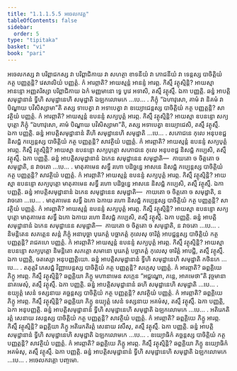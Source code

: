 ```yaml
---
title: "1.1.1.5.5 អចេលកវគ្គ"
tableOfContents: false
sidebar:
  order: 5
type: "tipitaka"
basket: "vi"
book: "pari"
---
```



<DynamicBreadcrumb />

<Division number="94" book="pari">

<Paragraph number="163" book="pari">
អចេលកស្ស វា បរិព្ពាជកស្ស វា បរិព្ពាជិកាយ វា សហត្ថា ខាទនីយំ វា ភោជនីយំ វា ទេន្តស្ស បាចិត្តិយំ កត្ថ បញ្ញត្តន្តិ? វេសាលិយំ បញ្ញត្តំ. កំ អារព្ភាតិ? អាយស្មន្តំ អានន្ទំ អារព្ភ. កិស្មឹ វត្ថុស្មិន្តិ? អាយស្មា អានន្ទោ អញ្ញតរិស្សា បរិព្ពាជិកាយ ឯកំ មញ្ញមានោ ទ្វេ បូវេ អទាសិ, តស្មឹ វត្ថុស្មឹ. ឯកា បញ្ញត្តិ. ឆន្នំ អាបត្តិសមុដ្ឋានានំ ទ្វីហិ សមុដ្ឋានេហិ សមុដ្ឋាតិ ឯឡកលោមកេ …បេ… .
</Paragraph>

</Division>
<Division number="95" book="pari">

<Paragraph number="164" book="pari">
ភិក្ខុំ “ឯហាវុសោ, គាមំ វា និគមំ វា បិណ្ឌាយ បវិសិស្សាមា”តិ តស្ស ទាបេត្វា វា អទាបេត្វា វា ឧយ្យោជេន្តស្ស បាចិត្តិយំ កត្ថ បញ្ញត្តន្តិ? សាវត្ថិយំ បញ្ញត្តំ. កំ អារព្ភាតិ? អាយស្មន្តំ ឧបនន្ទំ សក្យបុត្តំ អារព្ភ. កិស្មឹ វត្ថុស្មិន្តិ? អាយស្មា ឧបនន្ទោ សក្យបុត្តោ ភិក្ខុំ “ឯហាវុសោ, គាមំ បិណ្ឌាយ បវិសិស្សាមា”តិ, តស្ស អទាបេត្វា ឧយ្យោជេសិ, តស្មឹ វត្ថុស្មឹ. ឯកា បញ្ញត្តិ. ឆន្នំ អាបត្តិសមុដ្ឋានានំ តីហិ សមុដ្ឋានេហិ សមុដ្ឋាតិ …បេ… .
</Paragraph>

</Division>
<Division number="96" book="pari">

<Paragraph number="165" book="pari">
សភោជនេ កុលេ អនុបខជ្ជ និសជ្ជំ កប្បេន្តស្ស បាចិត្តិយំ កត្ថ បញ្ញត្តន្តិ? សាវត្ថិយំ បញ្ញត្តំ. កំ អារព្ភាតិ? អាយស្មន្តំ ឧបនន្ទំ សក្យបុត្តំ អារព្ភ. កិស្មឹ វត្ថុស្មិន្តិ? អាយស្មា ឧបនន្ទោ សក្យបុត្តោ សភោជនេ កុលេ អនុបខជ្ជ និសជ្ជំ កប្បេសិ, តស្មឹ វត្ថុស្មឹ. ឯកា បញ្ញត្តិ. ឆន្នំ អាបត្តិសមុដ្ឋានានំ ឯកេន សមុដ្ឋានេន សមុដ្ឋាតិ—  កាយតោ ច ចិត្តតោ ច សមុដ្ឋាតិ, ន វាចតោ …បេ… .
</Paragraph>

</Division>
<Division number="97" book="pari">

<Paragraph number="166" book="pari">
មាតុគាមេន សទ្ធឹ រហោ បដិច្ឆន្នេ អាសនេ និសជ្ជំ កប្បេន្តស្ស បាចិត្តិយំ កត្ថ បញ្ញត្តន្តិ? សាវត្ថិយំ បញ្ញត្តំ. កំ អារព្ភាតិ? អាយស្មន្តំ ឧបនន្ទំ សក្យបុត្តំ អារព្ភ. កិស្មឹ វត្ថុស្មិន្តិ? អាយស្មា ឧបនន្ទោ សក្យបុត្តោ មាតុគាមេន សទ្ធឹ រហោ បដិច្ឆន្នេ អាសនេ និសជ្ជំ កប្បេសិ, តស្មឹ វត្ថុស្មឹ. ឯកា បញ្ញត្តិ. ឆន្នំ អាបត្តិសមុដ្ឋានានំ ឯកេន សមុដ្ឋានេន សមុដ្ឋាតិ—  កាយតោ ច ចិត្តតោ ច សមុដ្ឋាតិ, ន វាចតោ …បេ… .
</Paragraph>

</Division>
<Division number="98" book="pari">

<Paragraph number="167" book="pari">
មាតុគាមេន សទ្ធឹ ឯកោ ឯកាយ រហោ និសជ្ជំ កប្បេន្តស្ស បាចិត្តិយំ កត្ថ បញ្ញត្តន្តិ? សាវត្ថិយំ បញ្ញត្តំ. កំ អារព្ភាតិ? អាយស្មន្តំ ឧបនន្ទំ សក្យបុត្តំ អារព្ភ. កិស្មឹ វត្ថុស្មិន្តិ? អាយស្មា ឧបនន្ទោ សក្យបុត្តោ មាតុគាមេន សទ្ធឹ ឯកោ ឯកាយ រហោ និសជ្ជំ កប្បេសិ, តស្មឹ វត្ថុស្មឹ. ឯកា បញ្ញត្តិ. ឆន្នំ អាបត្តិសមុដ្ឋានានំ ឯកេន សមុដ្ឋានេន សមុដ្ឋាតិ—  កាយតោ ច ចិត្តតោ ច សមុដ្ឋាតិ, ន វាចតោ …បេ… .
</Paragraph>

</Division>
<Division number="99" book="pari">

<Paragraph number="168" book="pari">
និមន្តិតេន សភត្តេន សន្តំ ភិក្ខុំ អនាបុច្ឆា បុរេភត្តំ បច្ឆាភត្តំ កុលេសុ ចារិត្តំ អាបជ្ជន្តស្ស បាចិត្តិយំ កត្ថ បញ្ញត្តន្តិ? រាជគហេ បញ្ញត្តំ. កំ អារព្ភាតិ? អាយស្មន្តំ ឧបនន្ទំ សក្យបុត្តំ អារព្ភ. កិស្មឹ វត្ថុស្មិន្តិ? អាយស្មា ឧបនន្ទោ សក្យបុត្តោ និមន្តិតោ សភត្តោ សមានោ បុរេភត្តំ បច្ឆាភត្តំ កុលេសុ ចារិត្តំ អាបជ្ជិ, តស្មឹ វត្ថុស្មឹ. ឯកា បញ្ញត្តិ, ចតស្សោ អនុបញ្ញត្តិយោ. ឆន្នំ អាបត្តិសមុដ្ឋានានំ ទ្វីហិ សមុដ្ឋានេហិ សមុដ្ឋាតិ កថិនកេ …បេ… .
</Paragraph>

</Division>
<Division number="100" book="pari">

<Paragraph number="169" book="pari">
តតុត្តរិ ភេសជ្ជំ វិញ្ញាបេន្តស្ស បាចិត្តិយំ កត្ថ បញ្ញត្តន្តិ? សក្កេសុ បញ្ញត្តំ. កំ អារព្ភាតិ? ឆព្ពគ្គិយេ ភិក្ខូ អារព្ភ. កិស្មឹ វត្ថុស្មិន្តិ? ឆព្ពគ្គិយា ភិក្ខូ មហានាមេន សក្កេន “អជ្ជណ្ហោ, ភន្តេ, អាគមេថា”តិ វុច្ចមានា នាគមេសុំ, តស្មឹ វត្ថុស្មឹ. ឯកា បញ្ញត្តិ. ឆន្នំ អាបត្តិសមុដ្ឋានានំ ឆហិ សមុដ្ឋានេហិ សមុដ្ឋាតិ …បេ… .
</Paragraph>

</Division>
<Division number="101" book="pari">

<Paragraph number="170" book="pari">
ឧយ្យុត្តំ សេនំ ទស្សនាយ គច្ឆន្តស្ស បាចិត្តិយំ កត្ថ បញ្ញត្តន្តិ? សាវត្ថិយំ បញ្ញត្តំ. កំ អារព្ភាតិ? ឆព្ពគ្គិយេ ភិក្ខូ អារព្ភ. កិស្មឹ វត្ថុស្មិន្តិ? ឆព្ពគ្គិយា ភិក្ខូ ឧយ្យុត្តំ សេនំ ទស្សនាយ អគមំសុ, តស្មឹ វត្ថុស្មឹ. ឯកា បញ្ញត្តិ, ឯកា អនុបញ្ញត្តិ. ឆន្នំ អាបត្តិសមុដ្ឋានានំ ទ្វីហិ សមុដ្ឋានេហិ សមុដ្ឋាតិ ឯឡកលោមកេ …បេ… .
</Paragraph>

</Division>
<Division number="102" book="pari">

<Paragraph number="171" book="pari">
អតិរេកតិរត្តំ សេនាយ វសន្តស្ស បាចិត្តិយំ កត្ថ បញ្ញត្តន្តិ? សាវត្ថិយំ បញ្ញត្តំ. កំ អារព្ភាតិ? ឆព្ពគ្គិយេ ភិក្ខូ អារព្ភ. កិស្មឹ វត្ថុស្មិន្តិ? ឆព្ពគ្គិយា ភិក្ខូ អតិរេកតិរត្តំ សេនាយ វសឹសុ, តស្មឹ វត្ថុស្មឹ. ឯកា បញ្ញត្តិ. ឆន្នំ អាបត្តិសមុដ្ឋានានំ ទ្វីហិ សមុដ្ឋានេហិ សមុដ្ឋាតិ ឯឡកលោមកេ …បេ… .
</Paragraph>

</Division>
<Division number="103" book="pari">

<Paragraph number="172" book="pari">
ឧយ្យោធិកំ គច្ឆន្តស្ស បាចិត្តិយំ កត្ថ បញ្ញត្តន្តិ? សាវត្ថិយំ បញ្ញត្តំ. កំ អារព្ភាតិ? ឆព្ពគ្គិយេ ភិក្ខូ អារព្ភ. កិស្មឹ វត្ថុស្មិន្តិ? ឆព្ពគ្គិយា ភិក្ខូ ឧយ្យោធិកំ អគមំសុ, តស្មឹ វត្ថុស្មឹ. ឯកា បញ្ញត្តិ. ឆន្នំ អាបត្តិសមុដ្ឋានានំ ទ្វីហិ សមុដ្ឋានេហិ សមុដ្ឋាតិ ឯឡកលោមកេ …បេ… .

</Paragraph>
</Division>

<Paragraph number="173" type="center" book="pari">
អចេលកវគ្គោ បញ្ចមោ.
</Paragraph>